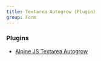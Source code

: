 ```yaml
---
title: Textarea Autogrow (Plugin)
group: Form
---
```


### Plugins

- [Alpine JS Textarea Autogrow](https://github.com/markmead/alpinejs-textarea-autogrow)
